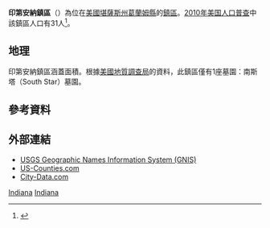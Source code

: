 {{noteTA
|G1=USState
}}
{{Infobox settlement
|official_name = 印第安納鎮區
|native_name = Indiana Township
|settlement_type = 鎮區
|image_map = Map highlighting Indiana Township, Graham County, Kansas.svg
|mapsize = 
|map_caption = 印第安納鎮區在葛蘭姆縣的位置
|coordinates_display = inline,title
|coordinates_region = US-KS
|subdivision_type = [[世界政區索引|國家]]
|subdivision_name = [[美国|美国]]
|subdivision_type1 = [[美國行政區劃|州]]
|subdivision_name1 = [[堪薩斯州|堪薩斯州]]
|subdivision_type2 = [[堪薩斯州縣份列表|縣]]
|subdivision_name2 = [[葛蘭姆縣_(堪薩斯州)|葛蘭姆縣]]
|area_total_km2 = 173.58
|area_land_km2 = 173.57
|area_water_km2 = 0.01
|area_total_sq_mi = 67.02
|area_land_sq_mi = 67.02
|area_water_sq_mi = 0
|area_water_percent = 0.01
|population_as_of = [[2010年美国人口普查|2010]]
|population_footnotes = 
|population_total = 31
|population_density_km2 = auto
|elevation_footnotes = 
|elevation_m = 738
|elevation_ft = 2421
|latd = 39
|latm = 31
|lats = 30
|latNS = N
|longd = 99
|longm = 57
|longs = 06
|longEW = W
|blank_name = [[地名信息系统|GNIS]] feature ID
|blank_info = [http://geonames.usgs.gov/pls/gnispublic/f?p=gnispq:3:::NO::P3_FID:0471116 0471116]
|website = 
|footnotes = 
}}

'''印第安納鎮區'''（{{lang-en|'''Indiana Township'''}}）為位在[[美國|美國]][[堪薩斯州|堪薩斯州]][[葛蘭姆縣_(堪薩斯州)|葛蘭姆縣]]的[[行政鎮區|鎮區]]。[[2010年美国人口普查|2010年美国人口普查]]中該鎮區人口有31人<ref>{{cite web|url=http://www.census.gov/geo/www/gazetteer/gazetteer2010.html|title=2010 Census Gazetteer Files|publisher=[[美国人口调查局|美国人口调查局]]|accessdate=2016-01-24|archive-url=https://web.archive.org/web/20121021075704/http://www.census.gov/geo/www/gazetteer/gazetteer2010.html|archive-date=2012-10-21|dead-url=yes}}</ref>。

==地理==
印第安納鎮區涵蓋面積{{convert|173.58|km2|sqmi}}。根據[[美國地質調查局|美國地質調查局]]的資料，此鎮區僅有1座墓園：南斯塔（South Star）墓園。

==參考資料==
{{reflist}}

==外部連結==
* [http://geonames.usgs.gov/domestic/index.html USGS Geographic Names Information System (GNIS)]{{Wayback|url=http://geonames.usgs.gov/domestic/index.html |date=20190428150204 }}
* [https://web.archive.org/web/20080723112151/http://www.us-counties.com/localgov/kansas.html US-Counties.com]
* [http://www.city-data.com/township/Indiana-Graham-KS.html City-Data.com] {{Wayback|url=http://www.city-data.com/township/Indiana-Graham-KS.html |date=20190719131247 }}

{{葛蘭姆縣 (堪薩斯州)}}

[[Category:葛蘭姆縣鎮區_(堪薩斯州)|Indiana]]
[[Category:堪薩斯州鎮區|Indiana]]

{{Kansas-stub}}